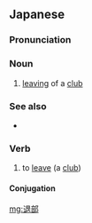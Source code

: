 ==Japanese==
{{ja-kanjitab|たい|ぶ|yomi=o}}

===Pronunciation===
{{ja-pron|たいぶ|y=o}}

===Noun===
{{ja-noun|たいぶ}}

# [[leave|leaving]] of a [[club]]
#: {{ja-usex|鈴木さんからの'''退部'''届|^すずき-さん から の '''たいぶ'''とどけ|a notice from Suzuki that [s]he is leaving the club}}

===See also===
* {{ja-r|部活動|ぶかつどう}}

===Verb===
{{ja-verb-suru|たいぶ}}

#to [[leave]] (a [[club]])

====Conjugation====
{{ja-suru|たいぶ}}

[[mg:退部]]
